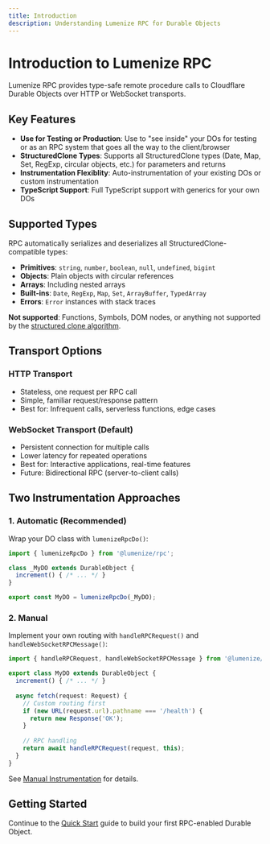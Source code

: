 ```yaml
---
title: Introduction
description: Understanding Lumenize RPC for Durable Objects
---
```


# Introduction to Lumenize RPC

Lumenize RPC provides type-safe remote procedure calls to Cloudflare Durable Objects over HTTP or WebSocket transports.

## Key Features

- **Use for Testing or Production**: Use to "see inside" your DOs for testing or as an RPC system that goes all the way to the client/browser
- **StructuredClone Types**: Supports all StructuredClone types (Date, Map, Set, RegExp, circular objects, etc.) for parameters and returns
- **Instrumentation Flexiblity**: Auto-instrumentation of your existing DOs or custom instrumentation
- **TypeScript Support**: Full TypeScript support with generics for your own DOs

## Supported Types

RPC automatically serializes and deserializes all StructuredClone-compatible types:

- **Primitives**: `string`, `number`, `boolean`, `null`, `undefined`, `bigint`
- **Objects**: Plain objects with circular references
- **Arrays**: Including nested arrays
- **Built-ins**: `Date`, `RegExp`, `Map`, `Set`, `ArrayBuffer`, `TypedArray`
- **Errors**: `Error` instances with stack traces

**Not supported**: Functions, Symbols, DOM nodes, or anything not supported by the [structured clone algorithm](https://developer.mozilla.org/en-US/docs/Web/API/Web_Workers_API/Structured_clone_algorithm).

## Transport Options

### HTTP Transport
- Stateless, one request per RPC call
- Simple, familiar request/response pattern
- Best for: Infrequent calls, serverless functions, edge cases

### WebSocket Transport (Default)
- Persistent connection for multiple calls
- Lower latency for repeated operations
- Best for: Interactive applications, real-time features
- Future: Bidirectional RPC (server-to-client calls)

## Two Instrumentation Approaches

### 1. Automatic (Recommended)
Wrap your DO class with `lumenizeRpcDo()`:

```typescript
import { lumenizeRpcDo } from '@lumenize/rpc';

class _MyDO extends DurableObject {
  increment() { /* ... */ }
}

export const MyDO = lumenizeRpcDo(_MyDO);
```

### 2. Manual
Implement your own routing with `handleRPCRequest()` and `handleWebSocketRPCMessage()`:

```typescript
import { handleRPCRequest, handleWebSocketRPCMessage } from '@lumenize/rpc';

export class MyDO extends DurableObject {
  increment() { /* ... */ }
  
  async fetch(request: Request) {
    // Custom routing first
    if (new URL(request.url).pathname === '/health') {
      return new Response('OK');
    }
    
    // RPC handling
    return await handleRPCRequest(request, this);
  }
}
```

See [Manual Instrumentation](./manual-instrumentation.mdx) for details.

## Getting Started

Continue to the [Quick Start](./quick-start.mdx) guide to build your first RPC-enabled Durable Object.
